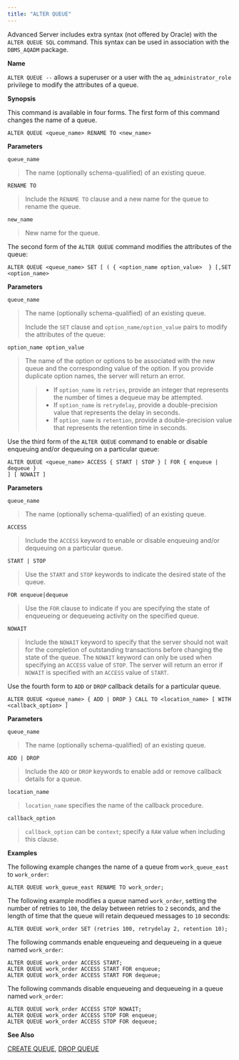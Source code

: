 ```yaml
---
title: "ALTER QUEUE"
---
```


<div id="alter_queue" class="registered_link"></div>

Advanced Server includes extra syntax (not offered by Oracle) with the `ALTER QUEUE SQL` command. This syntax can be used in association with the `DBMS_AQADM` package.

**Name**

`ALTER QUEUE --` allows a superuser or a user with the `aq_administrator_role` privilege to modify the attributes of a queue.

**Synopsis**

This command is available in four forms. The first form of this command changes the name of a queue.

```text
ALTER QUEUE <queue_name> RENAME TO <new_name>
```

**Parameters**

`queue_name`

> The name (optionally schema-qualified) of an existing queue.

`RENAME TO`

> Include the `RENAME TO` clause and a new name for the queue to rename the queue.

`new_name`

> New name for the queue.

The second form of the `ALTER QUEUE` command modifies the attributes of the queue:

```text
ALTER QUEUE <queue_name> SET [ ( { <option_name option_value>  } [,SET
<option_name>
```

**Parameters**

`queue_name`

> The name (optionally schema-qualified) of an existing queue.
>
> Include the `SET` clause and `option_name/option_value` pairs to modify the attributes of the queue:

`option_name option_value`

> The name of the option or options to be associated with the new queue and the corresponding value of the option. If you provide duplicate option names, the server will return an error.
>
> > -   If `option_name` is `retries`, provide an integer that represents the number of times a dequeue may be attempted.
> > -   If `option_name` is `retrydelay`, provide a double-precision value that represents the delay in seconds.
> > -   If `option_name` is `retention`, provide a double-precision value that represents the retention time in seconds.

Use the third form of the `ALTER QUEUE` command to enable or disable enqueuing and/or dequeuing on a particular queue:

```text
ALTER QUEUE <queue_name> ACCESS { START | STOP } [ FOR { enqueue | dequeue }
] [ NOWAIT ]
```

**Parameters**

`queue_name`

> The name (optionally schema-qualified) of an existing queue.

`ACCESS`

> Include the `ACCESS` keyword to enable or disable enqueuing and/or dequeuing on a particular queue.

`START | STOP`

> Use the `START` and `STOP` keywords to indicate the desired state of the queue.

`FOR enqueue|dequeue`

> Use the `FOR` clause to indicate if you are specifying the state of enqueueing or dequeueing activity on the specified queue.

`NOWAIT`

> Include the `NOWAIT` keyword to specify that the server should not wait for the completion of outstanding transactions before changing the state of the queue. The `NOWAIT` keyword can only be used when specifying an `ACCESS` value of `STOP`. The server will return an error if `NOWAIT` is specified with an `ACCESS` value of `START`.

Use the fourth form to `ADD` or `DROP` callback details for a particular queue.

```text
ALTER QUEUE <queue_name> { ADD | DROP } CALL TO <location_name> [ WITH
<callback_option> ]
```

**Parameters**

`queue_name`

> The name (optionally schema-qualified) of an existing queue.

`ADD | DROP`

> Include the `ADD` or `DROP` keywords to enable add or remove callback details for a queue.

`location_name`

> `location_name` specifies the name of the callback procedure.

`callback_option`

> `callback_option` can be `context`; specify a `RAW` value when including this clause.

**Examples**

The following example changes the name of a queue from `work_queue_east` to `work_order`:

```text
ALTER QUEUE work_queue_east RENAME TO work_order;
```

The following example modifies a queue named `work_order`, setting the number of retries to `100`, the delay between retries to `2` seconds, and the length of time that the queue will retain dequeued messages to `10` seconds:

```text
ALTER QUEUE work_order SET (retries 100, retrydelay 2, retention 10);
```

The following commands enable enqueueing and dequeueing in a queue named `work_order`:

```text
ALTER QUEUE work_order ACCESS START;
ALTER QUEUE work_order ACCESS START FOR enqueue;
ALTER QUEUE work_order ACCESS START FOR dequeue;
```

The following commands disable enqueueing and dequeueing in a queue named `work_order`:

```text
ALTER QUEUE work_order ACCESS STOP NOWAIT;
ALTER QUEUE work_order ACCESS STOP FOR enqueue;
ALTER QUEUE work_order ACCESS STOP FOR dequeue;
```

**See Also**

[CREATE QUEUE](../30_create_queue/#create_queue), [DROP QUEUE](../52_drop_queue/#drop_queue)
